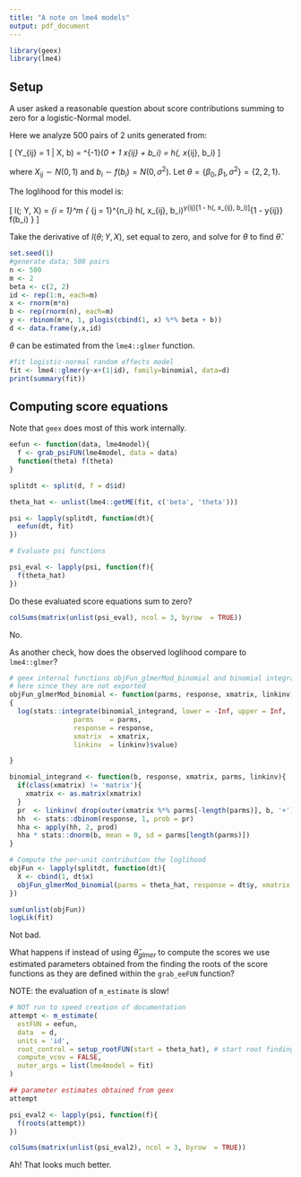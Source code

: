 ```yaml
---
title: "A note on lme4 models"
output: pdf_document
---
```


```r
library(geex)
library(lme4)
```

## Setup

A user asked a reasonable question about score contributions summing to zero for a logistic-Normal model. 

Here we analyze 500 pairs of 2 units generated from:

\[
\Pr(Y_{ij} = 1 | X, b) = \mbox{logit}^{-1}(\beta_0 + \beta_1 x_{ij} + b_i) = h(\beta, x_{ij}, b_i)
\]

where $X_{ij} \sim N(0, 1)$ and $b_i \sim f(b_i) = N(0, \sigma^2)$. Let $\theta = \{\beta_0, \beta_1, \sigma^2 \} = \{2, 2, 1\}$.

The loglihood for this model is:

\[
l(\theta; Y, X) = \sum_{i = 1}^m \{ \int \prod_{j = 1}^{n_i} h(\beta, x_{ij}, b_i)^y{ij}[1 - h(\beta, x_{ij}, b_i)]^{1 - y{ij}} f(b_i) \}
\]

Take the derivative of $l(\theta; Y, X)$, set equal to zero, and solve for $\theta$ to find $\hat{\theta}$.


```r
set.seed(1)
#generate data; 500 pairs
n <- 500
m <- 2
beta <- c(2, 2)
id <- rep(1:n, each=m)
x <- rnorm(m*n)
b <- rep(rnorm(n), each=m)
y <- rbinom(m*n, 1, plogis(cbind(1, x) %*% beta + b))
d <- data.frame(y,x,id) 
```

$\theta$ can be estimated from the `lme4::glmer` function.

```r
#fit logistic-normal random effects model
fit <- lme4::glmer(y~x+(1|id), family=binomial, data=d)
print(summary(fit))
```


## Computing score equations

Note that `geex` does most of this work internally.

```r
eefun <- function(data, lme4model){
  f <- grab_psiFUN(lme4model, data = data)
  function(theta) f(theta)
}

splitdt <- split(d, f = d$id)

theta_hat <- unlist(lme4::getME(fit, c('beta', 'theta')))

psi <- lapply(splitdt, function(dt){
  eefun(dt, fit)
})

# Evaluate psi functions

psi_eval <- lapply(psi, function(f){
  f(theta_hat)
})
```

Do these evaluated score equations sum to zero?

```r
colSums(matrix(unlist(psi_eval), ncol = 3, byrow  = TRUE))
```

No.

As another check, how does the observed loglihood compare to `lme4::glmer`?

```r
# geex internal functions objFun_glmerMod_binomial and binomial integrand copied
# here since they are not exported
objFun_glmerMod_binomial <- function(parms, response, xmatrix, linkinv)
{
  log(stats::integrate(binomial_integrand, lower = -Inf, upper = Inf,
                parms    = parms,
                response = response,
                xmatrix  = xmatrix,
                linkinv  = linkinv)$value)

}

binomial_integrand <- function(b, response, xmatrix, parms, linkinv){
  if(class(xmatrix) != 'matrix'){
    xmatrix <- as.matrix(xmatrix)
  }
  pr  <- linkinv( drop(outer(xmatrix %*% parms[-length(parms)], b, '+') ) )
  hh  <- stats::dbinom(response, 1, prob = pr)
  hha <- apply(hh, 2, prod)
  hha * stats::dnorm(b, mean = 0, sd = parms[length(parms)])
}

# Compute the per-unit contribution the loglihood
objFun <- lapply(splitdt, function(dt){
  X <- cbind(1, dt$x)
  objFun_glmerMod_binomial(parms = theta_hat, response = dt$y, xmatrix = X, linkinv = plogis )
})

sum(unlist(objFun))
logLik(fit)
```

Not bad.

What happens if instead of using $\hat{\theta}_{glmer}$ to compute the scores we use estimated parameters obtained from the finding the roots of the score functions as they are defined within the `grab_eeFUN` function?

NOTE: the evaluation of `m_estimate` is slow!

```r
# NOT run to speed creation of documentation
attempt <- m_estimate(
  estFUN = eefun,
  data  = d,
  units = 'id',
  root_control = setup_rootFUN(start = theta_hat), # start root finding at lme4's beta hat.
  compute_vcov = FALSE,
  outer_args = list(lme4model = fit)
)

## parameter estimates obtained from geex
attempt

psi_eval2 <- lapply(psi, function(f){
  f(roots(attempt))
})

colSums(matrix(unlist(psi_eval2), ncol = 3, byrow  = TRUE))
```

Ah! That looks much better.

 

